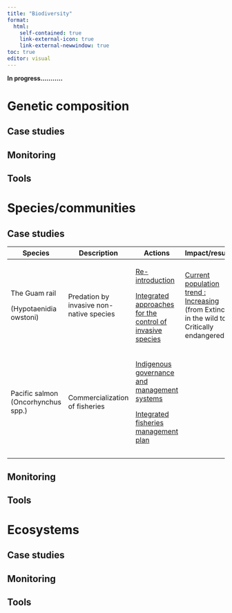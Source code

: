 ```yaml
---
title: "Biodiversity"
format:
  html:
    self-contained: true
    link-external-icon: true
    link-external-newwindow: true
toc: true
editor: visual
---
```


**In progress...........**

# Genetic composition

::: panel-tabset
## Case studies

## Monitoring

## Tools
:::

# Species/communities

::: panel-tabset
## Case studies

+------------------------------------+------------------------------------------+---------------------------------------------------------------------------------------------------------------------------------------------------------------------------------------------------------------+-----------------------------------------------------------------------------------------------------------------------------------------------------+
| Species                            | Description                              | Actions                                                                                                                                                                                                       | Impact/results                                                                                                                                      |
+====================================+==========================================+===============================================================================================================================================================================================================+=====================================================================================================================================================+
| The Guam rail                      | Predation by invasive non-native species | [Re-introduction](https://www.researchgate.net/publication/325046809_Objectives_and_integrated_approaches_for_the_control_of_brown_tree_snakes_An_updated_overview)                                           | [Current population trend : Increasing](https://www.iucnredlist.org/species/22692441/156506469) (from Extinct in the wild to Critically endangered) |
|                                    |                                          |                                                                                                                                                                                                               |                                                                                                                                                     |
| (Hypotaenidia owstoni)             |                                          | [Integrated approaches for the control of invasive species](https://www.researchgate.net/publication/325046809_Objectives_and_integrated_approaches_for_the_control_of_brown_tree_snakes_An_updated_overview) |                                                                                                                                                     |
+------------------------------------+------------------------------------------+---------------------------------------------------------------------------------------------------------------------------------------------------------------------------------------------------------------+-----------------------------------------------------------------------------------------------------------------------------------------------------+
| Pacific salmon (Oncorhynchus spp.) | Commercialization of fisheries           | [Indigenous governance and management systems](https://academic.oup.com/bioscience/article/71/2/186/6028542)                                                                                                  |                                                                                                                                                     |
|                                    |                                          |                                                                                                                                                                                                               |                                                                                                                                                     |
|                                    |                                          | [Integrated fisheries management plan](https://www.pac.dfo-mpo.gc.ca/fm-gp/mplans/smon-sc-cs-ifmp-pgip-sm-eng.html)                                                                                           |                                                                                                                                                     |
+------------------------------------+------------------------------------------+---------------------------------------------------------------------------------------------------------------------------------------------------------------------------------------------------------------+-----------------------------------------------------------------------------------------------------------------------------------------------------+
|                                    |                                          |                                                                                                                                                                                                               |                                                                                                                                                     |
+------------------------------------+------------------------------------------+---------------------------------------------------------------------------------------------------------------------------------------------------------------------------------------------------------------+-----------------------------------------------------------------------------------------------------------------------------------------------------+
|                                    |                                          |                                                                                                                                                                                                               |                                                                                                                                                     |
+------------------------------------+------------------------------------------+---------------------------------------------------------------------------------------------------------------------------------------------------------------------------------------------------------------+-----------------------------------------------------------------------------------------------------------------------------------------------------+

## Monitoring

## Tools
:::

# Ecosystems

::: panel-tabset
## Case studies

## Monitoring

## Tools
:::
